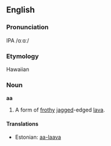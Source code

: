 ==English==
===Pronunciation===
IPA /ɑːɑː/

===Etymology===
Hawaiian

===Noun===
'''aa'''

#A form of [[frothy]] [[jagged]]-edged [[lava]].

====Translations====
*Estonian: [[aa-laava]]